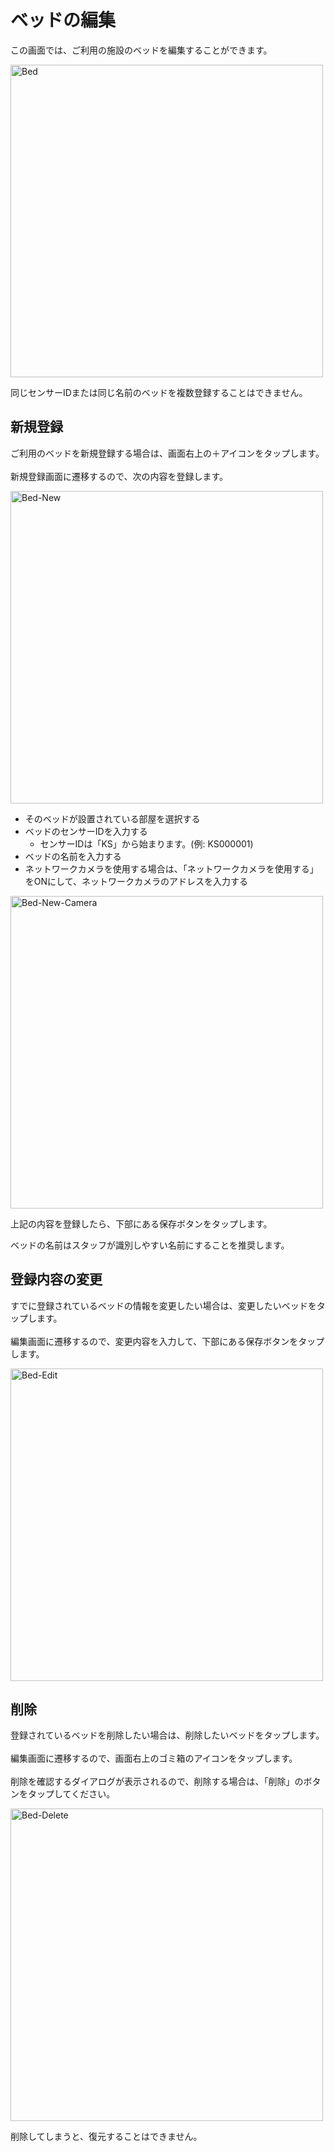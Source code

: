 # ベッドの編集

この画面では、ご利用の施設のベッドを編集することができます。

<Image src="/assets/setting/bed/bed.png" alt="Bed" height="500" />

<Warning>同じセンサーIDまたは同じ名前のベッドを複数登録することはできません。</Warning>

## 新規登録

ご利用のベッドを新規登録する場合は、画面右上の＋アイコンをタップします。<br></br>
新規登録画面に遷移するので、次の内容を登録します。

<Image src="/assets/setting/bed/bed-new.png" alt="Bed-New" height="500" />

- そのベッドが設置されている部屋を選択する
- ベッドのセンサーIDを入力する
    - センサーIDは「KS」から始まります。(例: KS000001)
- ベッドの名前を入力する
- ネットワークカメラを使用する場合は、「ネットワークカメラを使用する」をONにして、ネットワークカメラのアドレスを入力する

<Image src="/assets/setting/bed/bed-new-camera.png" alt="Bed-New-Camera" height="500" />

上記の内容を登録したら、下部にある保存ボタンをタップします。

<Info>ベッドの名前はスタッフが識別しやすい名前にすることを推奨します。</Info>

## 登録内容の変更

すでに登録されているベッドの情報を変更したい場合は、変更したいベッドをタップします。<br></br>
編集画面に遷移するので、変更内容を入力して、下部にある保存ボタンをタップします。

<Image src="/assets/setting/bed/bed-edit.png" alt="Bed-Edit" height="500" />

## 削除

登録されているベッドを削除したい場合は、削除したいベッドをタップします。<br></br>
編集画面に遷移するので、画面右上のゴミ箱のアイコンをタップします。<br></br>
削除を確認するダイアログが表示されるので、削除する場合は、「削除」のボタンをタップしてください。

<Image src="/assets/setting/bed/bed-delete.png" alt="Bed-Delete" height="500" />

<Error>削除してしまうと、復元することはできません。</Error>
